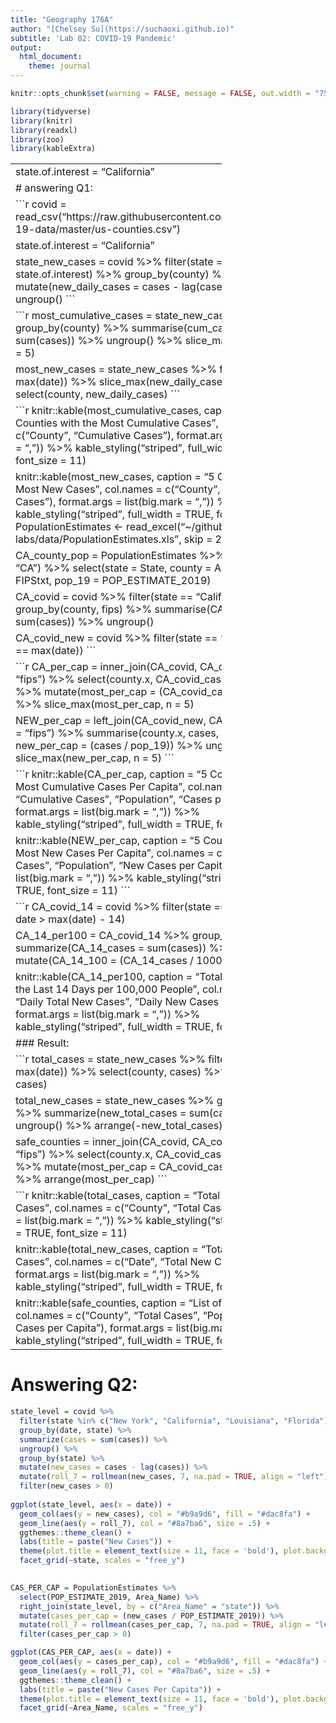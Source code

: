 ```yaml
---
title: "Geography 176A"
author: "[Chelsey Su](https://suchaoxi.github.io)"
subtitle: 'Lab 02: COVID-19 Pandemic'
output: 
  html_document:
    theme: journal
---
```


```r
knitr::opts_chunk$set(warning = FALSE, message = FALSE, out.width = "75%", fig.align = 'center')
```

```r
library(tidyverse)
library(knitr)
library(readxl)
library(zoo)
library(kableExtra)
```

-----------------------------------------------
state.of.interest = "California"

# answering Q1:

```r
covid = read_csv("https://raw.githubusercontent.com/nytimes/covid-19-data/master/us-counties.csv")

state.of.interest = "California"

state_new_cases = covid %>% 
  filter(state == state.of.interest) %>% 
  group_by(county) %>% 
  mutate(new_daily_cases = cases - lag(cases)) %>% 
  ungroup()
```

```r
most_cumulative_cases = state_new_cases %>% 
  group_by(county) %>% 
  summarise(cum_cases = sum(cases)) %>% 
  ungroup() %>% 
  slice_max(cum_cases, n = 5)

most_new_cases = state_new_cases %>% 
  filter(date == max(date)) %>% 
  slice_max(new_daily_cases, n = 5) %>% 
  select(county, new_daily_cases)
```



```r
knitr::kable(most_cumulative_cases, caption = "5 Counties with the Most Cumulative Cases", col.names = c("County", "Cumulative Cases"), format.args = list(big.mark = ",")) %>% 
  kable_styling("striped", full_width = TRUE, font_size = 11) 

knitr::kable(most_new_cases, caption = "5 Counties with the Most New Cases", col.names = c("County", "New Daily Cases"), format.args = list(big.mark = ",")) %>% 
  kable_styling("striped", full_width = TRUE, font_size = 11)
```
```r
PopulationEstimates <- read_excel("~/github/geog-176A-labs/data/PopulationEstimates.xls", skip = 2)

CA_county_pop = PopulationEstimates %>% 
  filter(State == "CA") %>% 
  select(state = State, county = Area_Name, fips = FIPStxt, pop_19 = POP_ESTIMATE_2019)

CA_covid = covid %>% 
  filter(state == "California") %>% 
  group_by(county, fips) %>% 
  summarise(CA_covid_cases = sum(cases)) %>% 
  ungroup()

CA_covid_new = covid %>% 
  filter(state == "California", date == max(date))
```

```r
CA_per_cap = inner_join(CA_covid, CA_county_pop, by = "fips") %>% 
  select(county.x, CA_covid_cases, pop_19) %>% 
  mutate(most_per_cap = (CA_covid_cases / pop_19)) %>% 
  slice_max(most_per_cap, n = 5)

NEW_per_cap = left_join(CA_covid_new, CA_county_pop, by = "fips") %>% 
  summarise(county.x, cases, pop_19, new_per_cap = (cases / pop_19)) %>% 
  ungroup() %>% 
  slice_max(new_per_cap, n = 5)
```

```r
knitr::kable(CA_per_cap, caption = "5 Counties with the Most Cumulative Cases Per Capita", col.names = c("County", "Cumulative Cases", "Population", "Cases per Capita"), format.args = list(big.mark = ",")) %>% 
  kable_styling("striped", full_width = TRUE, font_size = 11) 

knitr::kable(NEW_per_cap, caption = "5 Counties with the Most New Cases Per Capita", col.names = c("County", "New Cases", "Population", "New Cases per Capita"), format.args = list(big.mark = ",")) %>% 
  kable_styling("striped", full_width = TRUE, font_size = 11)
```

```r
CA_covid_14 = covid %>% 
  filter(state == "California", date > max(date) - 14)

CA_14_per100 = CA_covid_14 %>% 
  group_by(date) %>% 
  summarize(CA_14_cases = sum(cases)) %>% 
  mutate(CA_14_100 = (CA_14_cases / 100000))

knitr::kable(CA_14_per100, caption = "Total New Cases in the Last 14 Days per 100,000 People", col.names = c("Date", "Daily Total New Cases", "Daily New Cases per 100,000"), format.args = list(big.mark = ",")) %>% 
  kable_styling("striped", full_width = TRUE, font_size = 11)
```

### Result:

```r
total_cases = state_new_cases %>% 
  filter(date == max(date)) %>% 
  select(county, cases) %>% 
  arrange(-cases)

total_new_cases = state_new_cases %>% 
  group_by(date) %>% 
  summarize(new_total_cases = sum(cases)) %>% 
  ungroup() %>% 
  arrange(-new_total_cases)

safe_counties = inner_join(CA_covid, CA_county_pop, by = "fips") %>% 
  select(county.x, CA_covid_cases, pop_19) %>% 
  mutate(most_per_cap = CA_covid_cases / pop_19) %>%
  arrange(most_per_cap)
```

```r
knitr::kable(total_cases, caption = "Total Number of Cases", col.names = c("County", "Total Cases"), format.args = list(big.mark = ",")) %>% 
  kable_styling("striped", full_width = TRUE, font_size = 11)

knitr::kable(total_new_cases, caption = "Total Number of New Cases", col.names = c("Date", "Total New Cases"), format.args = list(big.mark = ",")) %>%
  kable_styling("striped", full_width = TRUE, font_size = 11)

knitr::kable(safe_counties, caption = "List of Safe Counties", col.names = c("County", "Total Cases", "Population", "Total Cases per Capita"), format.args = list(big.mark = ",")) %>%
  kable_styling("striped", full_width = TRUE, font_size = 11)
```

---------------------------------

# Answering Q2:

```r

state_level = covid %>% 
  filter(state %in% c("New York", "California", "Louisiana", "Florida")) %>% 
  group_by(date, state) %>% 
  summarize(cases = sum(cases)) %>% 
  ungroup() %>% 
  group_by(state) %>% 
  mutate(new_cases = cases - lag(cases)) %>% 
  mutate(roll_7 = rollmean(new_cases, 7, na.pad = TRUE, align = "left")) %>% 
  filter(new_cases > 0)
  
ggplot(state_level, aes(x = date)) +
  geom_col(aes(y = new_cases), col = "#b9a9d6", fill = "#dac8fa") +
  geom_line(aes(y = roll_7), col = "#8a7ba6", size = .5) +
  ggthemes::theme_clean() +
  labs(title = paste("New Cases")) +
  theme(plot.title = element_text(size = 11, face = 'bold'), plot.background = element_rect(fill = "white"), panel.background = element_rect(fill = "white")) +
  facet_grid(~state, scales = "free_y")
  
```

```r
CAS_PER_CAP = PopulationEstimates %>% 
  select(POP_ESTIMATE_2019, Area_Name) %>% 
  right_join(state_level, by = c("Area_Name" = "state")) %>% 
  mutate(cases_per_cap = (new_cases / POP_ESTIMATE_2019)) %>% 
  mutate(roll_7 = rollmean(cases_per_cap, 7, na.pad = TRUE, align = "left")) %>% 
  filter(cases_per_cap > 0)

ggplot(CAS_PER_CAP, aes(x = date)) +
  geom_col(aes(y = cases_per_cap), col = "#b9a9d6", fill = "#dac8fa") +
  geom_line(aes(y = roll_7), col = "#8a7ba6", size = .5) +
  ggthemes::theme_clean() +
  labs(title = paste("New Cases Per Capita")) +
  theme(plot.title = element_text(size = 11, face = 'bold'), plot.background = element_rect(fill = "white"), panel.background = element_rect(fill = "white")) +
  facet_grid(~Area_Name, scales = "free_y")


```














